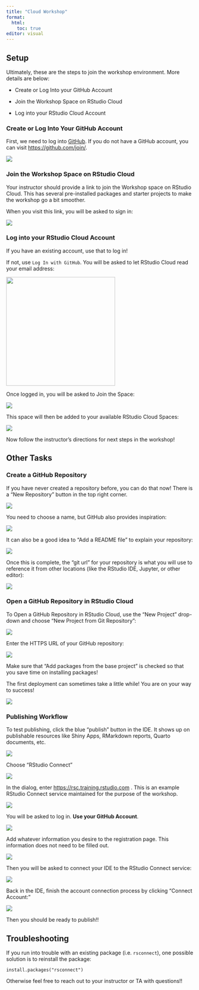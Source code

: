 ```yaml
---
title: "Cloud Workshop"
format: 
  html:
    toc: true
editor: visual
---
```


## Setup

Ultimately, these are the steps to join the workshop environment. More details are below:

-   Create or Log Into your GitHub Account

-   Join the Workshop Space on RStudio Cloud

-   Log into your RStudio Cloud Account

### Create or Log Into Your GitHub Account

First, we need to log into [GitHub](https://github.com). If you do not have a GitHub account, you can visit <https://github.com/join/>.

![](images/paste-63E595B1.png)

### Join the Workshop Space on RStudio Cloud

Your instructor should provide a link to join the Workshop space on RStudio Cloud. This has several pre-installed packages and starter projects to make the workshop go a bit smoother.

When you visit this link, you will be asked to sign in:

![](images/paste-50288AE0.png)

### Log into your RStudio Cloud Account

If you have an existing account, use that to log in!

If not, use `Log In with GitHub`. You will be asked to let RStudio Cloud read your email address:

![](images/paste-8FF66BD5.png){width="293"}

Once logged in, you will be asked to Join the Space:

![](images/paste-4BB092C7.png)

This space will then be added to your available RStudio Cloud Spaces:

![](images/paste-34D82D47.png)

Now follow the instructor's directions for next steps in the workshop!

## Other Tasks

### Create a GitHub Repository

If you have never created a repository before, you can do that now! There is a "New Repository" button in the top right corner.

![](images/paste-50E0D90C.png)

You need to choose a name, but GitHub also provides inspiration:

![](images/paste-5FCD7513.png)

It can also be a good idea to "Add a README file" to explain your repository:

![](images/paste-5641401E.png)

Once this is complete, the "git url" for your repository is what you will use to reference it from other locations (like the RStudio IDE, Jupyter, or other editor):

![](images/paste-35504FF3.png)

### Open a GitHub Repository in RStudio Cloud

To Open a GitHub Repository in RStudio Cloud, use the "New Project" drop-down and choose "New Project from Git Repository":

![](images/paste-FCF80280.png)

Enter the HTTPS URL of your GitHub repository:

![](images/paste-A353BC12.png)

Make sure that "Add packages from the base project" is checked so that you save time on installing packages!

The first deployment can sometimes take a little while! You are on your way to success!

![](images/paste-16043330.png)

### Publishing Workflow

To test publishing, click the blue "publish" button in the IDE. It shows up on publishable resources like Shiny Apps, RMarkdown reports, Quarto documents, etc.

![](images/paste-584EA6A0.png)

Choose "RStudio Connect"

![](images/paste-517B79C6.png)

In the dialog, enter <https://rsc.training.rstudio.com> . This is an example RStudio Connect service maintained for the purpose of the workshop.

![](images/paste-C1F8187A.png)

You will be asked to log in. **Use your GitHub Account**.

![](images/paste-ADBBFBBD.png)

Add whatever information you desire to the registration page. This information does not need to be filled out.

![](images/paste-F46D60B6.png)

Then you will be asked to connect your IDE to the RStudio Connect service:

![](images/paste-FAD1E8A4.png)

Back in the IDE, finish the account connection process by clicking "Connect Account:"

![](images/paste-840413A2.png)

Then you should be ready to publish!!

## Troubleshooting

If you run into trouble with an existing package (i.e. `rsconnect`), one possible solution is to reinstall the package:

    install.packages("rsconnect")

Otherwise feel free to reach out to your instructor or TA with questions!!
